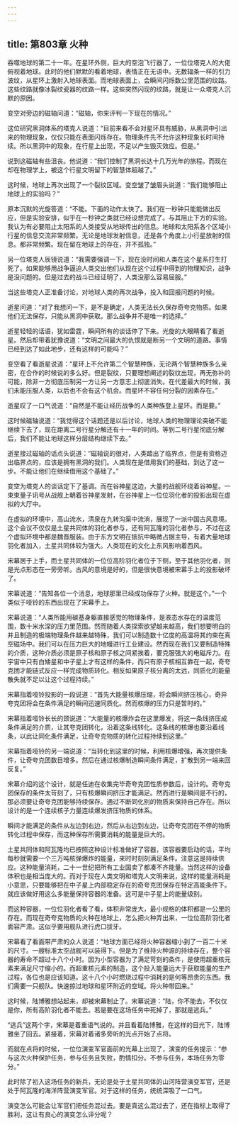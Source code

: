 ```yaml
---
---
---
```

title: 第803章 火种
---



吞噬地球的第二十一年。在星环外侧，巨大的空泡飞行器了，一位位塔克人的大佬俯视着地球。此时的他们默默的看着地球，表情正在无语中。无数辐条一样的引力波纹，从星环上激射入地球表面。而地球表面上，会瞬间闪烁数公里范围的纹路。这些纹路就像冰裂纹瓷器的纹路一样。这些突然闪现的纹路，就是让一众塔克人沉默的原因。

变空对旁边的磁轴问道：“磁轴，你来评判一下现在的情况。”

这位研究黑洞体系的塔克人说道：“目前来看不会对星环具有威胁，从黑洞中引出来的物理现象，仅仅只能在表面闪烁存在。物理条件先不允许这种现象长时间持续。所以黑洞中的现象，在行星上出现，不足以产生毁灭效应。但是。”

说到这磁轴有些沮丧。他说道：“我们控制了黑洞长达十几万光年的旅程。而现在却在物理学上，被这个行星文明留下的智慧体超越了。”

这时候，地球上再次出现了一个裂纹区域。变空皱了皱眉头说道：“我们能够阻止地球上的实验吗？”

原本沉默的光旋答道：“不能。下面的动作太快了。我们在一秒钟只能能做出反应，但是实验安排，似乎在一秒钟之类就已经设想完成了。与其阻止下方的实验。我认为有必要阻止太阳系的人类接受从地球传出的信息。地球和太阳系各个区域小行星的信息交流非常频繁。无论是地球发射信息，还是各个角度上小行星放射的信息。都非常频繁。现在留在地球上的存在，并不孤独。”

另一位塔克人辰镜说道：“我需要强调一下，现在没时间和人类在这个星系打生打死了。如果能够用战争逼迫人类交出他们从现在这个过程中得到的物理知识，战争是没问题的。但是过去的战斗已经证明了，人类没那么容易屈服。”

当这些塔克人正准备讨论，对地球人类的再次战争，投入和回报问题的时候。

逝星问道：“对了我想问一下，是不是确定，人类无法长久保存奇夸克物质。如果他们无法保存，只能从黑洞中获取。那么战争并不是唯一的选择。”

逝星轻轻的话语，犹如雷霆，瞬间所有的谈话停了下来。光旋的大眼睛看了看逝星。然后却带着犹豫说道：“文明之间最大的仇恨就是断另一个文明的道路。事情已经到达了如此地步，还有这样的可能吗？”

变空看了看逝星说道：“星环上不允许第二个智慧种族，无论两个智慧种族多么亲密，在合作的时候说的多么好。但是裂纹，只要理想阐述的裂纹出现，再无弥补的可能，除非一方彻底压制另一方让另一方意志上彻底消失。在代差最大的时候，我们未能压服人类，以后也不会有这个机会。而星环不容任何分裂的因素存在。”

逝星叹了一口气说道：“自然是不能让经历战争的人类种族登上星环。而是要。”

这时候磁轴说道：“我觉得这个话题还是以后讨论，地球人类的物理理论突破不能继续下去了，现在距离二号行星分解还有十一年的时间。等到二号行星彻底分解后，我们不能让地球这样分层结构继续下去。”

逝星接过磁轴的话点头说道：“磁轴说的很对，人类踏出了临界点，但是有资格迈出临界点的，应该是拥有黑洞的我们。人类现在是借用我们的基础，到达了这一步。不能让他们在继续借用这个基础了。”

变空为塔克人的谈话定下了基调。而在谷神星这边，大量的战舰环绕着谷神星。一束束量子讯号从战舰上朝着谷神星发射，在谷神星上一位位羽化者的投影出现在虚拟的大厅中。

在虚拟的环境中，高山流水，清泉在九转沟渠中流淌，展现了一派中国古风意境。这个会议不仅仅是土星共同体的羽化者参与，还有阿瓦隆的羽化者参与，不过在这个虚拟环境中都是魏晋服装。由于东方文明在抵抗中略微占据主导，有着大量地球羽化者加入，土星共同体较为强大。人类现在的文化上东风影响着西风。

宋幕居于上手，而土星共同体的一位位高阶羽化者位于下侧，至于其他羽化者，则是光点形态在一旁旁听。古风的意境是好的，但是很快意境被宋幕手上的投影破坏了。

宋幕说道：“告知各位一个消息，地球那里已经成功保存了火种。就是这个。”一个类似于哑铃的东西出现在了宋幕手上。

宋幕说道：“人类所能用碳基身躯直接感觉的物理条件，是液态水存在的温度范围，数十米水深的压力里范围。然而随着人类探索欲望越来越高，我们想要明白的并且制造的极端物理条件越来越特殊，我们可以制造数十亿度的高温将其约束在真空磁场中。我们可以在压力巨大的地幔进行工业建设。然而现在我们又要制造特殊的介质，这种介质必须是原子核和原子核之间紧挨着，要克服强大的电磁斥力。在宇宙中只有白矮星和中子星上才有这样的条件，而只有原子核相互靠在一起，奇夸克团才能链式反应一样完成物质转化。相反如果原子核分离的太远，同质化的能量散失就不足以让这个过程持续。”

宋幕指着哑铃投影的一段说道：“首先大能量核爆压缩，将会瞬间挤压核心，奇异夸克团将会在条件满足的瞬间迅速同质化。然而核爆的压力只是暂时的。”

宋幕指着哑铃长长的颈说道：“大能量的核爆炸会在这里爆发，将这一条线挤压成条件满足的介质，让其夸克团转化，沿着这条线转化。这条线的核爆也要沿着线条，以此让同化条件满足，让奇夸克物质的转化过程持续到这里。”

宋幕指着哑铃的另一端说道：“当转化到这里的时候，利用核爆增强，再次提供条件，让奇夸克团数目增多。然后在通过核爆制造瞬间条件满足，扩散到另一端来回反复。”

宋幕介绍的这个设计，就是任迪在收集完毕奇夸克团性质参数后，设计的。奇夸克团保存的条件太苛刻了，只有核爆瞬间挤压才能满足。然而进行是瞬间是不行的，那必须要让奇夸克团能够持续保存。通过不断同化别的物质来保持自己存在。所以设计的是一个连续核子力量连续爆发挤压物质的体系。

瞬间才能满足的条件从左边到右边，然后从右边到左边，让奇夸克团在不停的物质转化过程中保存，而这种保存所需要消耗的能量是巨大的。

土星共同体和阿瓦隆均已按照这种设计标准做好了容器，该容器要启动的话，平均每秒就需要一个三万吨核弹爆炸的能量，来时时刻刻满足条件。注意这是持续供应。这种能量消耗，二十一世纪把所有工业国卖了都凑不齐能量。当然这样的设备体积也是相当庞大的。而对于现在人类文明和塔克人文明来说，这样的能量消耗是小意思，只要能够把在中子星上内部稳定存在的奇夸克团保存在特定高能条件下。就应该做好用这么多能量保持容器的准备。这可是中子星上的能量级别。

而这种容器，一位位羽化者看了看，体积非常庞大，最小规格的体积都是一公里的存在。而现在奇夸克物质的火种在地球上，怎么把火种弄出来，一位位高阶羽化者面容严肃。这似乎要用舰队进行虎口拔牙。

宋幕看了看面带严肃的众人说道：“地球方面已经将火种容器缩小到了一百二十米的尺寸。一艘标准太空战舰可以装得下。但是为了维持火种源的持续存在，整个容器的寿命不超过十八个小时。因为小型容器为了满足苛刻的条件，是使用超重核元素来满足尺寸缩小的。而超重核元素的制造，这个投入能量远大于获取能量的生产过程，各位也是应该知道。这十八个小时燃烧过程中消耗的是何等昂贵的东西。我们需要一只舰队。快速掠过地球和星环附近的空域。将火种带回来。”

这时候，陆博雅想站起来，却被宋幕制止了。宋幕说道：“陆，你不能去，不仅仅是你，所有高阶羽化者不能去。若是要在这场任务中死掉了，那就是逃兵。”

“逃兵”这两个字，宋幕是着重语气说的。并且看着陆博雅，在这样的目光下，陆博雅坐了回去。紧接着，宋幕对着诸多旁听的光点开始了点将。

而就在点将的时候，一位位演变军官面前的光幕上出现了，演变的任务提示：“参与这次火种保护任务，参与任务且失败，酌情扣分。不参与任务，本场任务为零分。”

此时除了初入这场任务的新兵，无论是处于土星共同体的山河阵营演变军官，还是处于阿瓦隆的海洋阵营演变军官。对于这样的任务，统统深吸了一口气。

演变怎么可能会让军官们把任务混过去。要是真这么混过去了，还在指标上取得了胜利，这让有良心的演变怎么评分呢？